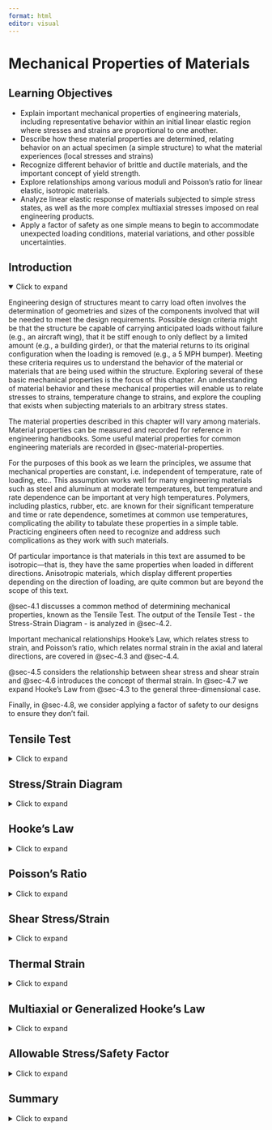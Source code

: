 ```yaml
---
format: html
editor: visual
---
```


# Mechanical Properties of Materials {#sec-mechanical-properties-of-materials}

::: {.callout-note icon="false"}
## Learning Objectives

-   Explain important mechanical properties of engineering materials, including representative behavior within an initial linear elastic region where stresses and strains are proportional to one another.
-   Describe how these material properties are determined, relating behavior on an actual specimen (a simple structure) to what the material experiences (local stresses and strains)
-   Recognize different behavior of brittle and ductile materials, and the important concept of yield strength.
-   Explore relationships among various moduli and Poisson’s ratio for linear elastic, isotropic materials.
-   Analyze linear elastic response of materials subjected to simple stress states, as well as the more complex multiaxial stresses imposed on real engineering products.
-   Apply a factor of safety as one simple means to begin to accommodate unexpected loading conditions, material variations, and other possible uncertainties.
:::

## Introduction {.unnumbered}

<details open>

<summary>Click to expand</summary>

Engineering design of structures meant to carry load often involves the determination of geometries and sizes of the components involved that will be needed to meet the design requirements. Possible design criteria might be that the structure be capable of carrying anticipated loads without failure (e.g., an aircraft wing), that it be stiff enough to only deflect by a limited amount (e.g., a building girder), or that the material returns to its original configuration when the loading is removed (e.g., a 5 MPH bumper). Meeting these criteria requires us to understand the behavior of the material or materials that are being used within the structure. Exploring several of these basic mechanical properties is the focus of this chapter. An understanding of material behavior and these mechanical properties will enable us to relate stresses to strains, temperature change to strains, and explore the coupling that exists when subjecting materials to an arbitrary stress states.

The material properties described in this chapter will vary among materials. Material properties can be measured and recorded for reference in engineering handbooks. Some useful material properties for common engineering materials are recorded in @sec-material-properties.

For the purposes of this book as we learn the principles, we assume that mechanical properties are constant, i.e. independent of temperature, rate of loading, etc.. This assumption works well for many engineering materials such as steel and aluminum at moderate temperatures, but temperature and rate dependence can be important at very high temperatures. Polymers, including plastics, rubber, etc. are known for their significant temperature and time or rate dependence, sometimes at common use temperatures, complicating the ability to tabulate these properties in a simple table. Practicing engineers often need to recognize and address such complications as they work with such materials.

Of particular importance is that materials in this text are assumed to be isotropic—that is, they have the same properties when loaded in different directions. Anisotropic materials, which display different properties depending on the direction of loading, are quite common but are beyond the scope of this text.

@sec-4.1 discusses a common method of determining mechanical properties, known as the Tensile Test. The output of the Tensile Test - the Stress-Strain Diagram - is analyzed in @sec-4.2.

Important mechanical relationships Hooke's Law, which relates stress to strain, and Poisson's ratio, which relates normal strain in the axial and lateral directions, are covered in @sec-4.3 and @sec-4.4.

@sec-4.5 considers the relationship between shear stress and shear strain and @sec-4.6 introduces the concept of thermal strain. In @sec-4.7 we expand Hooke's Law from @sec-4.3 to the general three-dimensional case.

Finally, in @sec-4.8, we consider applying a factor of safety to our designs to ensure they don't fail.

</details>

## Tensile Test {#sec-4.1}

<details>

<summary>Click to expand</summary>

A common method of measuring mechanical properties of materials is the tensile test, which involves placing a cylinder or bar of material in a load frame (such as shown in @fig-4.1 (A)) and subjecting the specimen to tensile loading. These load frames are designed in such a manner that they can mechanically extend the tensile bar, often to failure, while measuring both the imposed load and the specimen deformation. These quantities for the specimen are then used to determine the local or material level behavior of stress and strain by using the relationships covered in @sec-stress and @sec-strain. These latter quantities are often essential in engineering design because properties from appropriate tests on laboratory specimens may be used to predict the behavior of much more complex engineering components.

During a typical tensile test, a specimen (such as shown in @fig-4.1 (B)) is mounted in grips that are then separated at a prescribed displacement rate. To determine stress, the recorded force at any time is divided by the cross-sectional area of the specimen. Because of the likelihood of failures at the grip due to concentrations of stress, specimens are typically "waisted" to form dogbone or dumbbell shapes. Large fillets are used to reduce stress concentrations associated with the different areas (See @sec-5.2), and failure will typically occur within the narrowed region of the specimen due to the smaller cross-sectional area. This region is often referred to as the "gage region" as this becomes the area of interest for the specimen. In addition, this specimen produces a uniform uniaxial stress state within this gage region of the specimen. The normal stress within this region is determined by:

$$
\sigma=\frac{F}{A}
$$

To determine strain, devices such as mechanical extensometer's (see @fig-4.1 (C)) are mounted on the specimen, measuring the deflection and dividing it by the original distance between the contact points.  The axial normal strain is determined by dividing the measured extension by the active length of the strain measuring device, typically a portion of the gage section of the specimen:

$$
\varepsilon=\frac{\Delta L}{L}
$$

![Tensile tests are a common means to measure mechanic properties of materials. (A) Illustration of a tensile test frame. (B) Left to right: Examples of steel, aluminum, poly(vinyl chloride), and poly(methyl methacrylate) tensile specimens. (C) Image of a circular steel specimen mounted in grips and instrumented with a clip-on extensometer.](images/CH4%20PNGs/4.1.png){#fig-4.1 fig-align="center"}

</details>

## Stress/Strain Diagram {#sec-4.2}

<details>

<summary>Click to expand</summary>

The goal in conducting tests of materials, such as the tensile test described above, is to learn qualitatively how the specimen responds and to quantitatively determine important mechanical properties of the material.

As discussed in the introduction to this chapter, these material properties will be assumed to be constant in this text and so, once determined from a test specimen, can be used to design and analyze components made of that same material. @sec-material-properties contains material properties for a selection of these materials.

@fig-4.2 (A) illustrates representative stress-strain behavior for several engineering materials.

![Results obtained from tensile tests. (A) Illustration of a typical stress-strain behavior for some common materials. Temperatures denote anneal temperatures. (B) Tensile test of an AlMgSi alloy. This is a ductile fracture type, as seen by the local necking and the cup and cone fracture surfaces.](images/Chapter%204%20edits%20v2/figure%204.2%20v2.png){#fig-4.2 fig-align="center"}

Each material initially experiences a linear relationship between stress and strain, represented as a straight line on the stress/strain diagram. This linear portion is referred to as elastic deformation. One important property of elastic deformation is that if an object is loaded into the elastic region (causing a certain amount of stress and strain) and the load is subsequently removed, the object will return to its original dimensions.

Materials such as glass, silicon wafers, and concrete tend to be quite brittle, breaking prior to significant permanent or plastic deformation. The behavior remains nearly linear until failure, an attribute of brittle materials. On the other hand, certain copper alloys, mild steel, and many polymers are often quite ductile, meaning that there is considerable plastic deformation beyond some limiting value of stress or strain. Unless a material is perfectly brittle, there will be a certain point beyond which the relationship between stress and strain becomes nonlinear, represented by a curve departing from linear elastic behavior on the stress/strain diagram. This nonlinear (often curved) portion is referred to as plastic deformation. If an object is loaded into the plastic region and the load is subsequently removed, any plastic deformation is permanent, and the object will not return to its original dimensions.

The transition between the linear region of the stress-strain curve and the subsequent behavior marks an important engineering property of the material known as the yield stress. Although considerable variations are seen among different materials, yielding is typically defined as the region within which relatively small increases in stress are associated with relatively large increases in strain. The yield strength of the material is a very important design parameter, as many engineering components are designed to operate within the linear region of material response, and hence remain elastic, i.e., the ability to return to their original configuration when loading is removed. You likely have experienced material yielding if you have ever deformed a coat hanger or paperclip such that it does not return to the original state. Such behavior is undesirable for many engineering components designed to continue operating in their original state. On the other hand, plastic deformation following yielding can be very important in terms of the fabrication process. For example sheets of steel or aluminum can be placed between molds and compressed under high pressure to deform them into the shape of an automobile panel as seen in @fig-4.3 (A), an illustration of where plastic deformation is very important. Plastic deformation can also be useful in absorbing energy, such as seen in the concertina crushing of a structural component for an automobile (see @fig-4.3 (B)). This book, however, will focus on the pre-yield, linear elastic region.

![Engineering materials are often loaded beyond yield to permanently deform the material, as in (A) the stamping process for an automotive panel or in (B) the crushing of a weld-bonded hat section used to absorb energy in an automobile accident.](images/Chapter%204%20figure%20edits/figure%204.3.png){#fig-4.3 fig-align="center"}

Sometimes the yield region is further described by three distinct points on the stress/strain curve. The proportional limit marks the point where the relationship between stress and strain stops being linear. The elastic limit marks the point beyond which materials do not return to their original state. The yield point is typically defined using the 0.2% offset method where a straight line beginning at a strain of 0.002 (0.2%) and running parallel to the linear portion of the diagram is drawn. The point where this line intersects the stress/strain curve is defined as the yield point. Since these three points for a material often occur within a fairly narrow range of one another, this text will refer to these three points collectively as yielding, and will define the stress at this point as the yield strength. @fig-4.4 illustrates these definitions.

![Illustration of the proportional limit, the elastic limit, and the yield region of material response.](images/CH4%20PNGs/4.4.png){#fig-4.4 fig-align="center"}

Other metrics are also often quantitatively evaluated from stress-strain diagrams, including the ultimate strength, $\sigma_{alt}$, the maximum stress achieved prior to failure and the strain at break, $\varepsilon_{break}$ which is a measure of the ultimate elongation capabilities of the material (though is often dependent on the size of the specimen’s gage length.

</details>

## Hooke's Law {#sec-4.3}

<details>

<summary>Click to expand</summary>

The slope of the linear region of this stress/strain diagram represents an important material property known as Young's modulus or the modulus of elasticity, which will be designated by E. The elastic modulus can be thought of as a measure of stiffness of the material. A high elastic modulus for ‘stiff’ materials is represented by a steep slope. That is, a large increase in stress with only a small increase in strain. A low elastic modulus for ‘soft’ materials is represented by a shallow slope indicating a small increase in stress but a large increase in strain.

[Thomas Young](https://en.wikipedia.org/wiki/Thomas_Young_(scientist)) (1773-1829) was a British scientist, who noted the proportionality between applied force and extension, which he recorded as "ut tensio sic vis”, meaning "as is the extension, so is the force".

![Thomas Young](images/CH4%20PNGs/4.5.jpeg){#fig-4.5 fig-align="center" width="277"}

The linear elastic region of material response is of enormous importance for most engineering structures. Loading significantly beyond this proportional limit can result in pronounced yielding and permanent deformation that is often unacceptable, unless one is using this deformation to absorb energy (as in automobile frame involved in collision). Young's modulus or the modulus of elasticity is illustrated in @fig-4.6 (A), which plots a portion of the normal stress versus normal strain, for example from a tensile test.

$$
E=\frac{\sigma}{\varepsilon}
$$

Since strain is unitless, elastic modulus will have the same units as stress \[Pa or psi\].

This relationship is more commonly called Hooke’s Law, and written in the form:

$$
\boxed{\sigma=E \varepsilon}
$$ {#eq-4.1}

| *where*
| *𝜎 = Average normal stress \[Pa, psi\]*
| *E = Elastic modulus \[Pa, psi\]*

*𝜀 = Normal strain*

It is especially important to note that this relationship is only applicable within the linear elastic region of the material’s response. Use of this relationship beyond this region can lead to serious design mistakes. One should note that this proportionality, applicable at the material level for stress and strain, also extends to structural elements, such as bars in tension or compression, beam deflections, helical springs in which the force and deflection are related by the spring constant, and many other engineering components and structures, as will be covered in the following chapters of the book.

![Illustration of the initial linear elastic portions of the sress strain curce and slopes corresponding to (a) Young's modulus for uniaxial tension; (b) shear modulus for pure shear loading](images/CH4%20PNGs/4.6.png){#fig-4.6 fig-align="center" width="486"}

@exm-4.1 uses Hooke’s law to determine the elastic modulus of a material where the applied load and deformation are known.

::: {.callout-tip collapse="true" icon="false"}
## Example 4.1

::: {#exm-4.1}
<p>

</p>

Two bars are welded together and fixed to a wall at A. Two loads are applied as shown. Bar AB is 5 m long and has a diameter of 50 mm. If the change in length of bar AB is 4 mm, determine the elastic modulus of this bar.

![](images/CH4%20PNGs/example%204.1%20part%201.png){fig-align="center" width="478"}

::: {.callout-tip collapse="true" icon="false"}
## Solution

Cut a cross-section through bar AB and determine the internal load.

![](images/CH4%20PNGs/example%204.1%20part%202.png){fig-align="center" width="332"}

$$
\sum F_x= 100{~kN}+200{~kN}-N=0 \quad\rightarrow\quad N=300{~kN}
$$

Calculate the normal stress $\sigma=\frac{N}{A}=\frac{300,000{~kN}}{\pi(0.025)^2{~m}^2}=152.8{~MPa}$

Calculate the normal strain $\varepsilon=\frac{\Delta L}{L}=\frac{4{~mm}}{5,000{~mm}}=0.0008$

Use Hooke's Law to calculate the elastic modulus $$
E=\frac{\sigma}{\varepsilon}=\frac{152.8 \times 10^6{~Pa}}{0.0008}=191{~GPa}
$$
:::
:::
:::

::: {.callout-warning icon="false"}
## Step-by-step:

1.  Determine the internal load in the member by equilibrium
2.  Determine the normal stress in the member by $\sigma=\frac{N}{A}$
3.  Determine the normal strain in the member by $\varepsilon=\frac{\Delta L}{L}$
4.  Use Hooke’s law to calculate the elastic modulus, $\sigma=E \varepsilon$
:::

</details>

## Poisson's Ratio {#sec-4.4}

<details>

<summary>Click to expand</summary>

When you stretch a rubber band, you will note that the elastomer elongates in the axial direction but that the cross-sectional area contracts. That is, there is a normal strain in the longitudinal (length) direction and also in the lateral (width or thickness) direction. There is a coupling between these normal strains in perpendicular directions. Poisson’s ratio is the material property that describes the proportional relationship between longitudinal and lateral strains. Named after Siméon Denis Poisson (1781-1840), the French mathematician and physicist, Poisson’s ratio is defined as the negative of the lateral strain divided by the longitudinal strain for a uniaxial eight loaded material. It may be expressed as:

$$
\boxed{\nu=-\frac{\varepsilon_{lateral}}{\varepsilon_{longitudinal}}}
$$ {#eq-4.2}

| *where*
| *𝜈 = Poisson's ratio*
| *𝜀~lateral~ = Lateral normal strain*

*𝜀~longitudinal~ = Longitudinal normal strain*

Note that this relationship is appropriate for a uniaxially loaded specimen (i.e., when a load is applied in only the longitudinal direction). @sec-4.7 expands this relationship to cases where normal stresses are present in more than one direction. Poisson’s ratio is a material property that depends on the material as well as its structure. Theoretically, Poisson’s ratio can range from –1 to ½ for isotropic materials, but usually ranges from near zero for foams to nearly ½ for soft materials such as elastomers and gels. Most metals fall in the range from 0.2 to 0.35. A positive value of Poisson’s ratio means that as the material is extended in one direction, there will be a contraction in lateral directions. Most solid materials have positive Poisson’s ratios, though negative values have been reported in auxetic materials, such as certain meta-materials fabricated using additive manufacturing processes. Although beyond the scope of this course, such materials offer intriguing design possibilities. See @exm-4.2 for a simple application of Poisson’s ratio.

::: {.callout-tip collapse="true" icon="false"}
## Example 4.2

::: {#exm-4.2}
<p>

</p>

A circular polymeric rod with a diameter of 10 mm is subjected to a uniaxial force, resulting in an axial strain of 0.5%. A corresponding reduction in diameter of 0.02 mm is measured. Determine the Poisson’s ratio of this material.

![](images/Chapter%204%20edits%20v2/example%204.2%20v2.png){fig-align="center" width="155"}

::: {.callout-tip collapse="true" icon="false"}
## Solution

The longitudinal strain is given as: ε~longitudinal~ = 0.005

The lateral strain is determined from the reduction in diameter divided by the original diameter, and is negative because it is contracting: $\varepsilon_{lateral}=\frac{-0.02{~mm}}{10{~mm}}=-0.002$

Poisson’s ratio is then easily determined as: $\nu=-\frac{\varepsilon_{lateral}}{\varepsilon_{longitudinal}}=-\frac{-0.002}{0.005}=0.4$
:::
:::
:::

::: {.callout-warning icon="false"}
## Step-by-step:

1.  Determine the longitudinal strain $\varepsilon_{long}=\frac{\Delta L}{L}$

2.  Determine the lateral strain $\varepsilon_{l a t}=\frac{\Delta d}{d}$

3.  Calculate Poisson’s ratio $\nu=-\frac{\varepsilon_{lat}}{\varepsilon_{long}}$
:::

</details>

## Shear Stress/Strain {#sec-4.5}

<details>

<summary>Click to expand</summary>

In addition to considering normal stresses and strains, an understanding of the relationship between shear stresses and shear strains is also needed. A similar experiment can be performed to produce a diagram of shear stress against shear strain. The slope of a shear stress versus shear strain diagram is referred to as the shear modulus or modulus of rigidity, and will be designated by G. The corresponding slope of a shear stress versus shear strain plot is referred to as the shear modulus or modulus of rigidity, as shown in @fig-4.6 (B).

$$
\boxed{\tau=G \gamma}
$$ {#eq-4.3}

| *where*
| *𝜏 = Shear stress \[Pa, psi\]*
| *G = Shear modulus or modulus of rigidity \[Pa, psi\]*

*𝛾 = shear strain*

It should be noted that Young’s modulus, the shear modulus, and Poisson’s ratio are not all independent of one another. For isotropic materials, there are only two independent, linear elastic properties; knowing any two allows one to calculate the others. It can be shown that:

$$
\boxed{G=\frac{E}{2(1+v)}}
$$ {#eq-4.4}

| *where*
| *G = Shear modulus or modulus of rigidity \[Pa, psi\]*
| *E = Elastic modulus \[Pa, psi\]*

*𝜈 = Poisson's ratio*

See @exm-4.3 for a problem involving the shear modulus.

::: {.callout-tip collapse="true" icon="false"}
## Example 4.3

::: {#exm-4.3}
<p>

</p>

Soft contact lenses often consist of a hydrogel, an elastomeric network that is imbibed with water, expanding its volume and making the lens more soft and compliant. Suppose a 10 mm cube of the dry elastomer were subjected to a shearing action as shown. Shearing forces of 5 N each are applied to the four faces of the cube, resulting in a displacement of 0.3 mm. What is the shear modulus of this elastomeric block?

![](images/Chapter%204%20edits%20v2/example%204.3%20v2.png){fig-align="center" width="406"}

::: {.callout-tip collapse="true" icon="false"}
## Solution

$$
\begin{aligned}
& \tau=5{~N} /(0.01{~m})^2=50{~kPa} \\
& \gamma=0.3{~mm}/10{~mm}=0.03=3 \% \\
& G=\frac{\tau}{\gamma}=50{~kPa}/0.03=1.667{~MPa}
\end{aligned}
$$
:::
:::
:::

::: {.callout-warning icon="false"}
## Step-by-step:

1.  Determine the internal load in the member by equilibrium
2.  Determine the shear stress in the member by $\tau=\frac{V}{A}$
3.  Determine the normal strain in the member by $\varepsilon=\frac{\Delta L}{L}$
4.  Use Hooke’s law to calculate the elastic modulus, $\sigma=E \varepsilon$
:::

</details>

## Thermal Strain {#sec-4.6}

<details>

<summary>Click to expand</summary>

In addition to relationships arising between stress and strain, other factors can affect dimensional changes of materials as well as changes in the stresses present in a structure. Most materials will expand, for example, when their temperature is increased. Many engineering structures will experience significant temperature variations during their life, beginning with thermal processes involved in their manufacture, cyclic temperature changes (e.g., day/night or summer/winter), or because of their usage, such as an engine block heating up or cooling down. Though dimensional changes from temperature often appear to be quite small, they can lead to significant changes in stress state, and in fact numerous failures result not from applied mechanical loading but from thermal exposure issues. Though beyond the current scope, other dimensional changes can also result from other environmental factors, such as the expansion of a material as water is absorbed, or from the application of electric fields for materials that exhibit piezoelectric properties.

Vibrational energy of atoms increases as temperature increases, typically leading to slightly greater atomic separation distances. This expansion leads to dimensional changes in the material, and the behavior is characterized by the material’s coefficient of thermal expansion (CTE). The linear CTE is often designated by $\alpha$ and is defined as the change in strain per unit change in temperature. As with the other material properties discussed in this chapter, $\alpha$ is assumed to be constant for any given material.

The CTE is independent of direction in isotropic materials. One may determine the CTE by heating or cooling a specimen and measuring the resulting strain (ε) or dimensional change and recording the change in temperature (ΔT):

$$
\alpha=\frac{\varepsilon}{\Delta T}=\frac{\frac{\Delta L}{L}}{\Delta T}
$$

where $\Delta T=T_{final}-T_{initial}$. Since strain is unitless, CTE has units of $\frac{1}{{ }^{\circ} \mathrm{C}}$ or $\frac{1}{{ }^{\circ} F}$. Knowing the CTE, one can easily determine the strain expected when a material is subjected to a temperature change of ΔT:

$$
\boxed{\varepsilon_T=\alpha \cdot \Delta T}
$$ {#eq-4.5}

Or dimensional changes can be determined as:

$$
\boxed{\Delta L=\alpha \cdot \Delta T \cdot L}
$$ {#eq-4.6}

| *where*
| *𝜀~T~ = Thermal strain*
| *𝛼 = Coefficient of thermal expansion* $\left[\frac{1}{^\circ C},\frac{1}{^\circ F}\right]$
| *𝛥T = Change in temperature* $[^\circ C, ^\circ F]$
| *𝛥L = Change in length \[m, in.\]*

*L = Original length \[m, in.\]*

See @exm-4.4 for a problem involving a temperature change resulting in a thermal strain.

::: {.callout-tip collapse="true" icon="false"}
## Example 4.4

::: {#exm-4.4}
<p>

</p>

![](images/CH4%20PNGs/example%204.4.png){fig-align="center" width="273"}

A 24” long aluminum bar with a coefficient of thermal expansion of 13x10^-6^/F° and Young’s modulus of 10,000 ksi is cooled from 100°F to 25 °F.

1.  What change in strain results from this temperature change if the bar is free to contract?
2.  What change in length results from this temperature change if the bar is free to contract?

::: {.callout-tip collapse="true" icon="false"}
## Solution

1.  $\varepsilon_T=\alpha \cdot \Delta T=13 \times 10^{-6} /^\circ{F} *\left(-75^{\circ}{F}\right)=-0.00098$

2.  $L_{final}-L_{initial}=\varepsilon_T \cdot 24{~in} =-0.0234 {~in}$
:::
:::
:::

::: {.callout-warning icon="false"}
## Step-by-step: Thermal Strain

1.  Determine the change in temperature, $\Delta T=T_{final}-T_{initial}$

2.  Look up the coefficient of thermal expansion (𝛼) for the material

3.  Calculate the thermal strain, $\varepsilon=\alpha \Delta T$

4.  Calculate the change in length from $\varepsilon=\frac{\Delta L}{L} \rightarrow \Delta L=\varepsilon L$
:::

</details>

## Multiaxial or Generalized Hooke's Law {#sec-4.7}

<details>

<summary>Click to expand</summary>

Materials are often tested under idealized conditions, such as uniaxial tension or shearing resulting from torsional loading. These tests are important because they provide material properties necessary for engineering design. Such simple stress states are less common in actual engineered components, where more complex, multiaxial stress states are present, as shown in @fig-4.7.

![Illustration of a general, multiaxial stress state, showing normal and shear stresses acting on the positive x-, y-, and z-planes. Note that equal and opposite stresses exist on the hidden faces of the element.](images/Chapter%204%20figure%20edits/figure%204.7.png){#fig-4.7 fig-align="center" width="526"}

Here there are three normal stresses, referred to with a single subscript indicating their direction (σ~x~, σ~y~, and σ~z~). There are six shear stresses, designated by τ, which are referred to with two subscripts, one indicating the plane or ‘face’ that the stress acts on and the other indicating the direction that it acts in. For example, on the y-z plane (the x-face) there is the normal stress σ~x~ and two shear stresses, τ~xy~ and τ~xz~. The first subscript indicates that these shear stresses act on the x-face and the second subscript indicates that they point in the y- and z-directions respectively.

Consider the x-y plane of the stress element in @fig-4.7. This 2D plane is shown in @fig-4.8. It experiences two normal stresses (σ~x~ and σ~y~) and two shear stresses (τ~xy~ and τ~yx~). τ~xy~ will cause the element to rotate counterclockwise while τ~yx~ will cause the element to rotate clockwise. For an element in equilibrium, these two stresses must be equal in order for these rotation effects to balance. Expanding this to the other planes we may say τ~xy~ = τ~yx~, τ~xz~ = τ~zx~, and τ~yz~ = τ~zy~.

![2D view of the x-y plane of a 3D stress element.](images/Chapter%204%20figure%20edits/figure%204.8.png){#fig-4.8 fig-align="center" width="392"}

Having learned the concept of Poisson’s ratio, we recognize that there is a coupling between normal stresses in one direction and the normal strains in other directions. We have reviewed this in the context of the response to the application of a uniaxial stress state—a normal stress applied in only one direction. For example, if there is a normal stress in the x-direction there will also be a normal strain in the x-direction and also in the y- and z-directions.

Specifically:

$$
\begin{aligned}
& \varepsilon_x=\frac{\sigma_x}{E} \\
& \varepsilon_y=-v \varepsilon_x=-\frac{\nu \sigma_x}{E} \\
& \varepsilon_z=-\nu \varepsilon_x=-\frac{\nu \sigma_x}{E}
\end{aligned}
$$

Most engineering structures, however, involve more complex stress states, in which stresses may be applied in the x-, y-, and z-directions. We refer to these as multiaxial stress states. We can define similar equations for a normal stress applied in the y-direction:

$$
\begin{aligned}
& \varepsilon_y=\frac{\sigma_y}{E} \\
& \varepsilon_x=-\nu \varepsilon_y=-\frac{\nu \sigma_y}{E} \\
& \varepsilon_z=-\nu \varepsilon_y=-\frac{\nu \sigma_y}{E}
\end{aligned}
$$

And for a normal stress applied in the z-direction:

$$
\begin{aligned}
& \varepsilon_z=\frac{\sigma_z}{E} \\
& \varepsilon_x=-\nu \varepsilon_z=-\frac{\nu \sigma_z}{E} \\
& \varepsilon_y=-\nu \varepsilon_z=-\frac{\nu \sigma_z}{E}
\end{aligned}
$$

If loads are applied in all 3 directions simultaneously, we can determine the overall strain in each direction by simply adding together the above components:

$$
\boxed{\begin{aligned}
& \varepsilon_x=\frac{\sigma_x}{E}-\frac{\nu \sigma_y}{E}-\frac{\nu \sigma_z}{E}=\frac{1}{E}\left[\sigma_x-\nu\left(\sigma_y+\sigma_z\right)\right] \\
& \varepsilon_y=\frac{1}{E}\left[\sigma_y-\nu\left(\sigma_x+\sigma_z\right)\right] \\
& \varepsilon_z=\frac{1}{E}\left[\sigma_z-\nu\left(\sigma_x+\sigma_y\right)\right]
\end{aligned}}
$$ {#eq-4.7}

| *where*
| *𝜀~x~, 𝜀~y~, 𝜀~z~ = Normal strain in the x-, y-, and z-directions*
| *𝜎~x~, 𝜎~y~, 𝜎~z~ = Normal stress in the x-, y-, and z-directions \[Pa, psi\]*
| *E = Elastic modulus \[Pa, psi\]*

*𝜈 = Poisson's ratio*

This is the generalized Hooke’s law for the 3-dimensional state of stress. @exm-4.5 demonstrates the application of the generalized Hooke’s law to a problem with stresses acting in the x-, y-, and z-directions.

We may make similar observations about strain, where normal strains are written with a single subscript as ε~x~, ε~y~, and ε~z~. Shear strains are written with 2 subscripts as γ~xy~ = γ~yx~, γ~xz~ = γ~zx~, and γ~yz~ = γ~zy~.

The relationships between shear stresses and strains do not change in isotropic materials subjected to additional other stress components, so:

$$
\boxed{\begin{aligned}
& \gamma_{xy}=\frac{\tau_{xy}}{G} \\
& \gamma_{yz}=\frac{\tau_{yz}}{G} \\
& \gamma_{xz}=\frac{\tau_{xz}}{G}
\end{aligned}}
$$ {#eq-4.8}

| *where*
| *𝛾~xy~, 𝛾~yz~, 𝛾~xz~ = Shear strains*
| *𝜏~xy~, 𝜏~yz~, 𝜏~xz~ = Shear stresses \[Pa, psi\]*

*G = Shear modulus \[Pa, psi\]*

::: {.callout-tip collapse="true" icon="false"}
## Example 4.5

::: {#exm-4.5}
<p>

</p>

A solid, 50 mm polycarbonate cube is subjected to a compressive stress of $p=10 \mathrm{MPa}$ on all sides. Assuming the material has a Young’s modulus of 3 GPa and a Poisson’s ratio of 0.38, what is the change in length of one of the edges?

![](images/Chapter%204%20figure%20edits/example%204.5.png){fig-align="center" width="370"}

::: {.callout-tip collapse="true" icon="false"}
## Solution

First, we note that a compressive stress acts in all directions, so $\sigma_x=\sigma_y=\sigma_z=-p=-10{~MPa}$. We can choose any one of the generalized Hooke’s law equations to determine the strain in the corresponding direction but note that all normal strains will be the same.

$$
\begin{aligned}
& \varepsilon_x=\frac{1}{E}\left[\sigma_x-v\left(\sigma_y+\sigma_z\right)\right] \\
& \varepsilon=\frac{-p}{E}[1-2 v] \\
& \varepsilon=\frac{-10 {~MPa}}{3{~GPa}}[1-2*0.38]=-~0.0008=-~0.08 \%
\end{aligned}
$$

If one used the simple uniaxial Hooke’s law, $\sigma=\mathrm{E} \varepsilon$, one would erroneously obtain a strain of -0.33% and a change in length of –0.167 mm, more than four times the correct answer!
:::
:::
:::

::: {.callout-warning icon="false"}
## Step-by-step: Multiaxial Hooke's Law

1.  Determine the stress, σ, acting on each side of the stress element
2.  Use these stresses to calculate the strain, ε, on each side of the stress element, using the generalized Hooke’s law
3.  Calculate the change in length of each side, using $\varepsilon=\frac{\Delta L}{L}$
:::

</details>

## Allowable Stress/Safety Factor {#sec-4.8}

<details>

<summary>Click to expand</summary>

Safety is of primary importance in engineering practice, and various engineering principles and codes are built on the necessity of considering the safety of products we design. The concept is that we would determine the location and magnitude of the maximum stresses under the most stringent anticipated loading conditions and compare these predicted values with the failure stress, such as the yield or ultimate strength of a material. Rather than allowing the maximum anticipated stress to equal the failure stress, however, products are often designed so that the maximum allowable stress is only some fraction of the failure stress, leading to a more conservative design. Essentially, the failure stress is scaled back by the factor of safety (F.S.), a quantity that is greater than one.

$$
\boxed{\sigma_{allow}=\frac{\sigma_{fail}}{F . S .}}
$$ {#eq-4.9}

| *where*
| *𝜎~allow~ = Allowable stress \[Pa, psi\]*
| *𝜎~fail~ = Failure stress \[Pa, psi\]*

*F.S. = Factor of safety*

Example problem 4.6 demonstrates a simple calculation of the factor of safety based on the failure and allowable stresses in a component. In practice it is also common to work the other way and, starting with a defined factor of safety and failure stress, calculate the allowable stress in a component made of a given material.

Making the factor of safety larger, in principle, should make the structure less likely to fail, but there are often weight, cost, environmental, and functional penalties associated with higher F.S. values. If the F.S. value is too small, the margin of safety for the design may become unacceptable. Unexpected overload situations, engineering design and assumption errors, and general wear and tear of a material over time, including in challenging environments, could lead to failure. The consequences of failures can range from minor inconveniences all the way to major catastrophes with significant loss of life and property. Negative publicity and attitudes towards even minor failures can be of concern to customers and significantly reduce future product sales, so product engineering involves risk assessment and mitigation, in addition to production costs and other factors.

Safe design philosophies are often industry-specific and may be much more involved and complicated than our simple factor of safety concept conveys. For our purposes, suffice it to say that larger factors of safety are often used when there is less certainty about our designs, the loads our structures might sustain, or the severity of environmental and use conditions. Larger factors of safety are often required when the consequences of failure are considered to be greater. For example, design of a theatre that could be filled with hundreds of people might use a higher F.S. than that employed for a storage building that is seldom occupied. @exm-4.6 demonstrates the use of factor of safety in a design.

::: {.callout-tip collapse="true" icon="false"}
## Example 4.6

::: {#exm-4.6}
<p>

</p>

A 2 mm diameter steel wire is used to suspend a mass of 40 kg. Using the yield strength of 200 MPa as the allowable stress, what is the factor of safety of the wire (ignoring end and dynamic effects)?

![](images/Chapter%204%20edits%20v2/example%204.6%20v2.png){fig-align="center" width="149"}

::: {.callout-tip collapse="true" icon="false"}
## Solution

First determine the normal force in the wire caused by the mass.

$$
P=40{~kg} * 9.81~\frac{{m}}{{s}^2}=392~\frac{{kg} \cdot {m}}{{s}^2}=392{~N} \\
$$

The actual stress allowed in the wire can be calculated from:

$$
\sigma=\frac{N}{A}=\frac{392{~N}}{\pi*(0.001{~m})^2}=124.8{~MPa}
$$

Now the factor of safety can be determined.

$$
F.S.=\frac{\sigma_{fail}}{\sigma_{allow}}=\frac{200{~MPa}}{124.8{~MPa}}=1.60
$$
:::
:::
:::

::: {.callout-warning icon="false"}
## Step-by-step: Factor of safety

1.  Determine the failure stress of the member. Depending on the application, this may be the yield stress or the ultimate stress.
2.  Determine the allowable stress in the member from $\sigma_{allow}=\frac{\sigma_{fail}}{F . S .}$
3.  Use the allowable stress to calculate the allowable force in the member or the required cross-sectional area, using $\sigma_{allow}=\frac{F}{A}$
:::

</details>

## Summary {.unnumbered}

<details>

<summary>Click to expand</summary>

::: {.callout-note icon="false"}
## Key Takeaways

The mechanical properties of materials need to be known for engineering design purposes. For many applications, the linear elastic properties are the first step in characterizing a material and in designing to determine stresses resulting from imposed displacements or strains and deflections caused by imposed loading scenarios.

Tensile tests of material samples are a common means to measure material behavior, both in the linear elastic region and beyond.

Tensile tests can provide the normal stress-strain behavior, and the Young’s modulus (or modulus of elasticity) is defined as the slope of the linear portion of this curve.

The proportional limit, elastic limit, and yield point of some engineering materials are quite similar, and the yield strength will be used throughout the book to denote this region of material response.

Because safe designs often involve materials being used below their yield strength, the linear elastic properties—moduli and Poisson’s ratio—are important parameters for engineering design.

Poisson’s ratio characterizes the coupling between normal stresses in one direction and strains in lateral directions through the generalized Hooke’s law.

The shear modulus (or modulus of rigidity) relates shear stresses and shear strains in the linear elastic region.

The factor of safety is one simple means to quantify how conservative a design may be, an important parameter in engineering design.
:::

::: {.callout-note icon="false"}
## Key Equations

Hooke’s law:

$$
\sigma=E \varepsilon_{long}
$$

Poisson’s ratio:

$$
\nu=-\frac{\varepsilon_{lat}}{\varepsilon_{long}}
$$

Shear stress/strain:

$$
\tau=G \gamma
$$

Relationship between E, G, and ν:

$$
G=\frac{E}{2(1+\nu)}
$$

Thermal strain:

$$
\varepsilon=\alpha \Delta T
$$

$$
\Delta L=\alpha\Delta TL
$$

Generalized Hooke’s law:

$$
\begin{aligned}
& \varepsilon_x=\frac{1}{E}\left[\sigma_x-v\left(\sigma_y+\sigma_z\right)\right] \\
& \varepsilon_y=\frac{1}{E}\left[\sigma_y-v\left(\sigma_x+\sigma_z\right)\right] \\
& \varepsilon_z=\frac{1}{E}\left[\sigma_z-v\left(\sigma_x+\sigma_y\right)\right]
\end{aligned}
$$

$$
{\begin{aligned}
& \gamma_{xy}=\frac{\tau_{xy}}{G} \\
& \gamma_{yz}=\frac{\tau_{yz}}{G} \\
& \gamma_{xz}=\frac{\tau_{xz}}{G}
\end{aligned}}
$$ Factor of safety:

$$
F . S .=\frac{\sigma_{fail}}{\sigma_{allow}}
$$
:::

</details>
